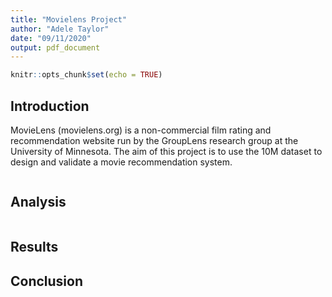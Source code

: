 ```yaml
---
title: "Movielens Project"
author: "Adele Taylor"
date: "09/11/2020"
output: pdf_document
---
```


```r
knitr::opts_chunk$set(echo = TRUE)
```

## Introduction

MovieLens (movielens.org) is a non-commercial film rating and recommendation website run by the GroupLens research group at the University of Minnesota. The aim of this project is to use the 10M dataset to design and validate a movie recommendation system.


```r

```

## Analysis



```r

```

## Results

## Conclusion